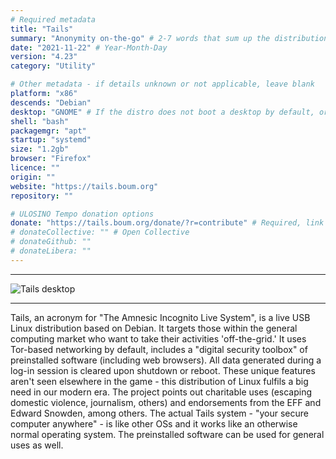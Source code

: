```yaml
---
# Required metadata
title: "Tails"
summary: "Anonymity on-the-go" # 2-7 words that sum up the distribution
date: "2021-11-22" # Year-Month-Day
version: "4.23"
category: "Utility"

# Other metadata - if details unknown or not applicable, leave blank
platform: "x86"
descends: "Debian"
desktop: "GNOME" # If the distro does not boot a desktop by default, or doesn't ship one, leave 'desktop' blank
shell: "bash"
packagemgr: "apt"
startup: "systemd"
size: "1.2gb"
browser: "Firefox"
licence: ""
origin: ""
website: "https://tails.boum.org"
repository: ""

# ULOSINO Tempo donation options
donate: "https://tails.boum.org/donate/?r=contribute" # Required, link to all donation options
# donateCollective: "" # Open Collective
# donateGithub: ""
# donateLibera: ""
---
```


---

<Image src="/images/tails.png" alt="Tails desktop" width={250} height={400} />

---

Tails, an acronym for "The Amnesic Incognito Live System", is a live USB Linux distribution based on Debian. It targets those within the general computing market who want to take their activities 'off-the-grid.' It uses Tor-based networking by default, includes a "digital security toolbox" of preinstalled software (including web browsers). All data generated during a log-in session is cleared upon shutdown or reboot. These unique features aren't seen elsewhere in the game - this distribution of Linux fulfils a big need in our modern era. The project points out charitable uses (escaping domestic violence, journalism, others) and endorsements from the EFF and Edward Snowden, among others. The actual Tails system - "your secure computer anywhere" - is like other OSs and it works like an otherwise normal operating system. The preinstalled software can be used for general uses as well.
